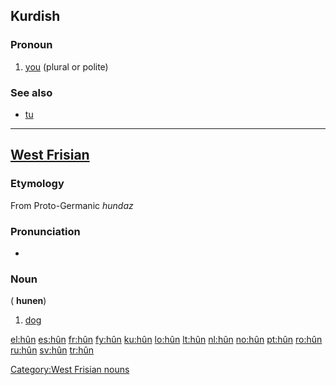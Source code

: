 {{also|Appendix:Variations of "hun"}}
==Kurdish==

===Pronoun===
{{infl|ku|pronoun}}

# [[you]] (plural or polite)

===See also===
* [[tu#Kurdish|tu]]

----

==[[West Frisian]]==

===Etymology===

From Proto-Germanic ''hundaz''

===Pronunciation===
* {{IPA|/hun/|lang=fy}}

===Noun===
{{infl|fy|noun|g=c}} ({{p}} '''hunen''')

# [[dog]]

[[Category:West Frisian nouns]]

[[el:hûn]]
[[es:hûn]]
[[fr:hûn]]
[[fy:hûn]]
[[ku:hûn]]
[[lo:hûn]]
[[lt:hûn]]
[[nl:hûn]]
[[no:hûn]]
[[pt:hûn]]
[[ro:hûn]]
[[ru:hûn]]
[[sv:hûn]]
[[tr:hûn]]